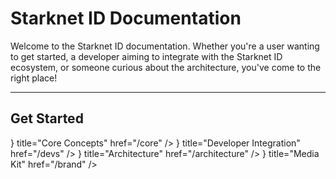 # Starknet ID Documentation

Welcome to the Starknet ID documentation. Whether you're a user wanting to get started, a developer aiming to integrate with the Starknet ID ecosystem, or someone curious about the architecture, you've come to the right place!

---

## Get Started


<Cards>
  <Card
    icon={
      <img src="/icons/id-card.svg" alt="ID Card Icon" width={24} height={24} />
    }
    title="Core Concepts"
    href="/core"
  />
  <Card
    icon={<img src="/icons/code.svg" alt="Code Icon" width={24} height={24} />}
    title="Developer Integration"
    href="/devs"
  />
  <Card
    icon={<img src="/icons/link.svg" alt="Link Icon" width={24} height={24} />}
    title="Architecture"
    href="/architecture"
  />
  <Card
    icon={<img src="/icons/link.svg" alt="Link Icon" width={24} height={24} />}
    title="Media Kit"
    href="/brand"
  />
</Cards>
